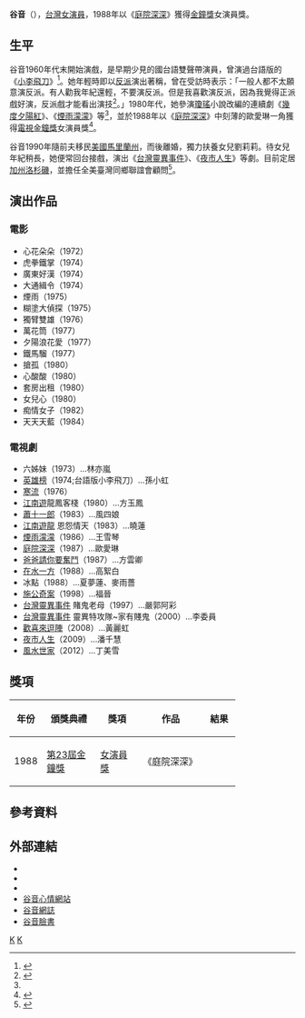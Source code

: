 {{藝人
|原名 = 蘇秋芸
|name = 谷音
|類型 = 女演員
|圖片 = 
|圖片尺寸 =
|圖片簡介 =
|羅馬拼音 = Ku Yin
|英文名 =  Rosanna Ku
|暱稱 = 
|國籍 = {{ROC}}<br>{{USA}}
|籍貫 = 
|出生日期 = {{birth_date_and_age|1954|11|7}}
|出生地點 = 
|逝世日期 =
|逝世地點 =
|職業 = [[演員|演員]]
|語言 = [[國語|國語]]、[[閩南語|閩南語]]
|教育程度 = 
|配偶 = 
|兒女 = 1女
|出道地點 = 台灣
|出道作 = 
|出道日期 = 
|居住地 ={{USA}}[[加州|加州]][[洛杉磯|洛杉磯]]
|代表作 = 《[[庭院深深|庭院深深]]》
|活躍年代 = 
|唱片公司 =
|經紀公司 =
|網站 = 
|獎項 = 
|IMDb = 2653906
|awards = {{Awards|award=女演員 |year=1988年 |title=《[[庭院深深|庭院深深]]》 |role=歐愛琳 |name= [[金鐘獎|金鐘獎]]}}
}}

'''谷音'''（{{bd|1954年|11月17日|catIdx=G}}），[[台灣|台灣]][[女演員|女演員]]，1988年以《[[庭院深深|庭院深深]]》獲得[[金鐘獎|金鐘獎]]女演員獎。

==生平==
谷音1960年代末開始演戲，是早期少見的國台語雙聲帶演員，曾演過台語版的《[[小李飛刀|小李飛刀]]》<ref name=city2011>{{cite web|title=「金鐘獎最佳女演員」-谷音|url=http://www.citynewsweek.com/index.php?option=com_k2&view=item&id=163:%E3%80%8C%E9%87%91%E9%90%98%E7%8D%8E%E6%9C%80%E4%BD%B3%E5%A5%B3%E6%BC%94%E5%93%A1%E3%80%8D-%E8%B0%B7%E9%9F%B3&Itemid=235|author=盧威|work=城市雜誌|accessdate=2014-05-09|date=2011-10-08|archive-date=2014-08-08|archive-url=https://web.archive.org/web/20140808175216/http://www.citynewsweek.com/index.php?option=com_k2&view=item&id=163:%E3%80%8C%E9%87%91%E9%90%98%E7%8D%8E%E6%9C%80%E4%BD%B3%E5%A5%B3%E6%BC%94%E5%93%A1%E3%80%8D-%E8%B0%B7%E9%9F%B3&Itemid=235|dead-url=no}}</ref>。她年輕時即以[[反派|反派]]演出著稱，曾在受訪時表示：「一般人都不太願意演反派。有人勸我年紀還輕，不要演反派。但是我喜歡演反派，因為我覺得正派戲好演，反派戲才能看出演技<ref name=ms1980>{{cite web|title= 影人茶座　他們真是一群「壞蛋」？|url=|author=|work=[[民生報|民生報]]|accessdate=2014-05-09|date=1980-01-26}}</ref>。」1980年代，她參演[[瓊瑤|瓊瑤]]小說改編的連續劇《[[幾度夕陽紅|幾度夕陽紅]]》、《[[煙雨濛濛|煙雨濛濛]]》等<ref name=city2011/>，並於1988年以《[[庭院深深|庭院深深]]》中刻薄的歐愛琳一角獲得[[電視金鐘獎|電視金鐘獎]]女演員獎<ref name=ct2011>{{cite web|title=谷音爆料 劉雪華曾金援劉德凱|url=http://mag.chinatimes.com/mag-cnt.aspx?artid=9268&page=3|author=李筱雯|work=[[時報周刊|時報周刊]]|accessdate=2014-05-09|date=2011-08-08|archive-url=https://web.archive.org/web/20140727035128/http://mag.chinatimes.com/mag-cnt.aspx?artid=9268&page=3|archive-date=2014-07-27|dead-url=yes}}</ref>。

谷音1990年隨前夫移民[[美國|美國]][[馬里蘭州|馬里蘭州]]，而後離婚，獨力扶養女兒劉莉莉。待女兒年紀稍長，她便常回台接戲，演出《[[台灣靈異事件|台灣靈異事件]]》、《[[夜市人生|夜市人生]]》等劇。目前定居[[加州|加州]][[洛杉磯|洛杉磯]]，並擔任全美臺灣同鄉聯誼會顧問<ref name=ms1985>{{cite web|title=谷音 懷念與愛女秋賞落葉的日子!|url=http://la.worldjournal.com/view/full_la/11034404/article-%E8%B0%B7%E9%9F%B3-%E6%87%B7%E5%BF%B5%E8%88%87%E6%84%9B%E5%A5%B3%E7%A7%8B%E8%B3%9E%E8%90%BD%E8%91%89%E7%9A%84%E6%97%A5%E5%AD%90|author=陳慈暉|work=[[世界日報|世界日報]]|accessdate=2014-05-09|date=2011-01-17|deadurl=yes|archiveurl=https://web.archive.org/web/20140728054912/http://la.worldjournal.com/view/full_la/11034404/article-%E8%B0%B7%E9%9F%B3-%E6%87%B7%E5%BF%B5%E8%88%87%E6%84%9B%E5%A5%B3%E7%A7%8B%E8%B3%9E%E8%90%BD%E8%91%89%E7%9A%84%E6%97%A5%E5%AD%90|archivedate=2014-07-28}}</ref>。

==演出作品==
===電影===
*心花朵朵（1972）
*虎拳鐵掌（1974）
*廣東好漢（1974）
*大通緝令（1974）
*煙雨（1975）
*糊塗大偵探（1975）
*獨臂雙雄（1976）
*萬花筒（1977）
*夕陽浪花愛（1977）
*鐵馬騮（1977）
*搶孤（1980）
*心酸酸（1980）
*套房出租（1980）
*女兒心（1980）
*痴情女子（1982）
*天天天藍（1984）

===電視劇===
*六姊妹（1973）...林亦嵐
*[[英雄榜|英雄榜]]（1974;台語版小李飛刀）...孫小虹
*[[寒流_(影集)|寒流]]（1976）
*[[江南遊|江南遊]]龍鳳客棧（1980）...方玉鳳
*[[蕭十一郎|蕭十一郎]]（1983）...風四娘
*[[江南遊龍|江南遊龍]] 恩怨情天（1983）...曉蓮
*[[煙雨濛濛|煙雨濛濛]]（1986）...王雪琴
*[[庭院深深|庭院深深]]（1987）...歐愛琳
*[[爸爸請你要奮鬥|爸爸請你要奮鬥]]（1987）...方雲卿
*[[在水一方|在水一方]]（1988）...高絮白
*冰點（1988）...夏夢蓮、麥雨薔
*[[施公奇案_(台灣)|施公奇案]]（1998）...福晉
*[[台灣靈異事件|台灣靈異事件]] 賭鬼老母（1997）...嚴郭阿彩
*[[台灣靈異事件|台灣靈異事件]] 靈異特攻隊~家有賤鬼（2000）...李委員
*[[歡喜來逗陣|歡喜來逗陣]]（2008）...黃麗虹
*[[夜市人生_(2009年電視劇)|夜市人生]]（2009）...潘千慧
*[[風水世家|風水世家]]（2012）...丁美雪

==獎項==
{| class="wikitable" width="75%"
|-align=center
! width="10%"|年份
! width="25%"|頒獎典禮
! width="20%"|獎項
! width="30%"|作品
! width="20%"|結果
|- align=center
| 1988 ||[[第23屆金鐘獎|第23屆金鐘獎]]||[[金鐘獎戲劇節目女主角獎得獎列表|女演員獎]]||《庭院深深》||{{won}}
|}

==參考資料==
<references/>

==外部連結==
*{{imdb name|2653906}}{{en}}
*{{Hkmdb name|14656}}
*{{Mtime people|1518057}}
*[https://www.facebook.com/kuyin 谷音心情網站]
*[http://blog.sina.com.tw/spicy168_rose/ 谷音網誌]{{Wayback|url=http://blog.sina.com.tw/spicy168_rose/ |date=20140808061846 }}
*[https://www.facebook.com/rosanna.kuyin?ref=br_rs 谷音臉書]

{{金鐘獎戲劇節目女主角}}

{{DEFAULTSORT:Ku谷}}
[[Category:台灣電影女演員|K]]
[[Category:台灣電視女演員|K]]